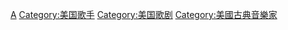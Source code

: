 [[Category:各國歌劇演唱家_‎|A]]
[[Category:美国歌手|Category:美国歌手]]
[[Category:美国歌剧|Category:美国歌剧]]
[[Category:美國古典音樂家|Category:美國古典音樂家]]